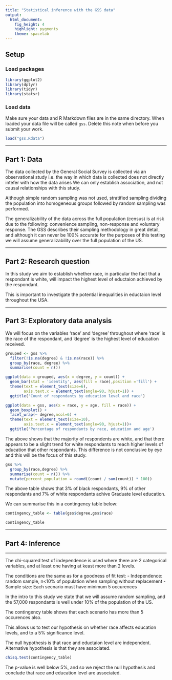 ```yaml
---
title: "Statistical inference with the GSS data"
output: 
  html_document: 
    fig_height: 4
    highlight: pygments
    theme: spacelab
---
```


## Setup

### Load packages

```r
library(ggplot2)
library(dplyr)
library(tidyr)
library(statsr)
```

### Load data

Make sure your data and R Markdown files are in the same directory. When loaded
your data file will be called `gss`. Delete this note when before you submit 
your work. 

```r
load("gss.Rdata")
```



* * *

## Part 1: Data
The data collected by the General Social Survey is collected via an observational study i.e. the way in which data is collected does not directly intefer with how the data arises We can only establish association, and not causal relationships with this study.

Although simple random sampling was not used, stratified sampling dividing the population into homogeneous groups followed by random sampling was performed.

The generalizability of the data across the full population (census) is at risk due to the following: convenience sampling, non-response and voluntary response. The GSS describes their sampling methodology in great detail, and although it can never be 100% accurate for the purposes of this testing we will assume generalizability over the full population of the US.

* * *

## Part 2: Research question
In this study we aim to establish whether race, in particular the fact that a respondant is white, will impact the highest level of eductaion achieved by the respondant.

This is important to investigate the potential inequalities in eductaion level throughout the USA.

* * *

## Part 3: Exploratory data analysis

We will focus on the variables 'race' and 'degree' throughout where 'race' is the race of the respondant, and 'degree' is the highest level of education received.
```r
grouped <- gss %>%
  filter(!is.na(degree) & !is.na(race)) %>%
  group_by(race, degree) %>%
  summarise(count = n())
```
```r
ggplot(data = grouped, aes(x = degree, y = count)) +
  geom_bar(stat = 'identity', aes(fill = race),position ='fill') +
  theme(text = element_text(size=6),
        axis.text.x = element_text(angle=90, hjust=1)) +
  ggtitle('Count of respondants by education level and race')
```


```r
ggplot(data = gss, aes(x = race, y = age, fill = race)) +
  geom_boxplot() +
  facet_wrap(~ degree,ncol=6) +
  theme(text = element_text(size=10),
        axis.text.x = element_text(angle=90, hjust=1))+
  ggtitle('Percentage of respondants by race, education and age')
```

The above shows that the majority of respondents are white, and that there appears to be a slight trend for white respondants to reach higher levels of education that other respondants. This difference is not conclusive by eye and this will be the focus of this study.

```r
gss %>%
  group_by(race,degree) %>%
  summarise(count = n()) %>%
  mutate(percent_population = round((count / sum(count)) * 100))
```

The above table shows that 3% of black respondants, 9% of other respondants and 7% of white respondants achive Graduate level education.

We can summarise this in a contingency table below:
```r
contingency_table <- table(gss$degree,gss$race)

contingency_table
```


***

## Part 4: Inference

***
The chi-squared test of independence is used where there are 2 categorical variables, and at least one having at keast more than 2 levels.

The conditions are the same as for a goodness of fit test:
- Independence: 
  random sample, n<10% of population when sampling without          replacement
- Sample size:
  Each secnario must have minimum 5 occurences
  
In the intro to this study we state that we will assume random sampling, and the 57,000 respondants is well under 10% of the population of the US.

The contingency table shows that each scenario has more than 5 occurences also.

This allows us to test our hypothesis on whether race affects education levels, and to a 5% significance level.

The null hypothesis is that race and eductaion level are independent. Alternative hypothesis is that they are associated. 

```r
chisq.test(contingency_table)
```

The p-value is well below 5%, and so we reject the null hypothesis and conclude that race and education level are associated.